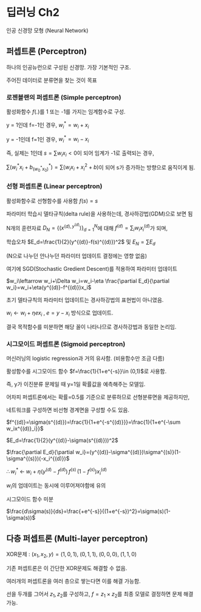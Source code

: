 # 딥러닝 Ch2 {.unnumbered}

인공 신경망 모형 (Neural Network)

## 퍼셉트론 (Perceptron)

하나의 인공뉴런으로 구성된 신경망. 가장 기본적인 구조.

주어진 데이터로 분류면을 찾는 것이 목표

### 로젠블랜의 퍼셉트론 (Simple perceptron)

활성화함수 $f(.)$를 1 또는 -1를 가지는 임계함수로 구성.

y = 1인데 f=-1인 경우, $w_i^*=w_i+x_i$

y = -1인데 f=1인 경우, $w_i^*=w_i-x_i$

즉, 실제는 1인데 $s=\sum w_ix_i<0$이 되어 임계가 -1로 출력되는 경우,

$\sum (w_i^*x_i+b^*_{(w^*_0x_0)})=\sum (w_ix_i+x_i^2+b)$이 되어 s가 증가하는 방향으로 움직이게 됨.

### 선형 퍼셉트론 (Linear perceptron)

활성화함수로 선형함수를 사용함 $f(s)=s$

파라미터 학습시 델타규칙(delta rule)을 사용하는데, 경사하강법(GDM)으로 보면 됨

N개의 훈련자료 $D_N=\{(x^{(d),y^{(d)}})\}_{d=1}^N$에 대해 $f^{(d)}=\sum_i w_ix_i^{(d)}$가 되며,

학습오차 $E_d=\frac{1}{2}(y^{(d)}-f(s)^{(d)})^2$ 및 $E_N=\sum E_d$

(N으로 나누던 안나누던 파라미터 업데이트 결정에는 영향 없음)

여기에 SGD(Stochastic Gredient Descent)를 적용하여 파라미터 업데이트

$w_i\leftarrow w_i+\Delta w_i=w_i-\eta \frac{\partial E_d}{\partial w_i}=w_i+\eta(y^{(d)}-f^{(d)})x_i$

::: {.callout}
초기 델타규칙의 파라미터 업데이트는 경사하강법의 표현법이 아니였음.

$w_i\leftarrow w_i+\eta ex_i\;,\;e=y-x_i$ 방식으로 업데이트.

결국 목적함수를 미분하면 해당 꼴이 나타나므로 경사하강법과 동일한 논리임.
:::

### 시그모이드 퍼셉트론 (Sigmoid perceptron)

머신러닝의 logistic regression과 거의 유사함. (비용함수만 조금 다름)

활성함수를 시그모이드 함수 $f=\frac{1}{1+e^{-s}}\in (0,1)$로 사용함.

즉, y가 이진분류 문제일 때 y=1일 확률값을 예측해주는 모델임.

어차피 퍼셉트론에서는 확률=0.5를 기준으로 분류하므로 선형분류면을 제공하지만,

네트워크를 구성하면 비선형 경계면을 구성할 수도 있음.

$f^{(d)}=\sigma(s^{(d)})=\frac{1}{1+e^{-s^{(d)}}}=\frac{1}{1+e^{-\sum w_ix^{(d)}_i}}$

$E_d=\frac{1}{2}(y^{(d)}-\sigma(s^{(d)}))^2$

$\frac{\partial E_d}{\partial w_i}=(y^{(d)}-\sigma^{(d)})\sigma^{(s)}(1-\sigma^{(s)})(-x_i^{(d)})$

$\therefore w_i^*\;\leftarrow\;w_i+\eta (y^{(d)}-f^{(d)})\,f^{(s)}\,(1-f^{(s)})x_i^{(d)}$

$w_i$의 업데이트는 동시에 이루어져야함에 유의

::: {.callout}
시그모이드 함수 미분

$\frac{d\sigma(s)}{ds}=\frac{+e^{-s}}{(1+e^{-s})^2}=\sigma(s)(1-\sigma(s))$
:::

## 다층 퍼셉트론 (Multi-layer perceptron)

XOR문제 : $(x_1,x_2,y)=(1,0,1),\;(0,1,1),\;(0,0,0),\;(1,1,0)$

기존 퍼셉트론은 이 간단한 XOR문제도 해결할 수 없음.

여러개의 퍼셉트론을 여러 층으로 쌓는다면 이를 해결 가능함.

선을 두개를 그어서 $z_1,z_2$를 구성하고, $f=z_1\times z_2$를 최종 모델로 결정하면 문제 해결 가능.